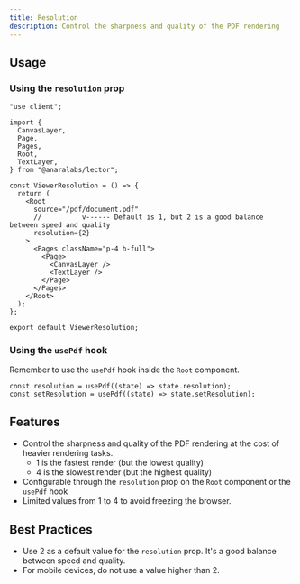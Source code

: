 ```yaml
---
title: Resolution
description: Control the sharpness and quality of the PDF rendering
---
```





<ResolutionComparison />

## Usage
### Using the `resolution` prop
```tsx
"use client";

import {
  CanvasLayer,
  Page,
  Pages,
  Root,
  TextLayer,
} from "@anaralabs/lector";

const ViewerResolution = () => {
  return (
    <Root
      source="/pdf/document.pdf"
      //          v------ Default is 1, but 2 is a good balance between speed and quality
      resolution={2}
    >
      <Pages className="p-4 h-full">
        <Page>
          <CanvasLayer />
          <TextLayer />
        </Page>
      </Pages>
    </Root>
  );
};

export default ViewerResolution;
```

### Using the `usePdf` hook
Remember to use the `usePdf` hook inside the `Root` component.

```tsx
const resolution = usePdf((state) => state.resolution);
const setResolution = usePdf((state) => state.setResolution);
```

## Features

- Control the sharpness and quality of the PDF rendering at the cost of heavier rendering tasks.
  - 1 is the fastest render (but the lowest quality)
  - 4 is the slowest render (but the highest quality)
- Configurable through the `resolution` prop on the `Root` component or the `usePdf` hook
- Limited values from 1 to 4 to avoid freezing the browser.

## Best Practices

- Use 2 as a default value for the `resolution` prop. It's a good balance between speed and quality.
- For mobile devices, do not use a value higher than 2.